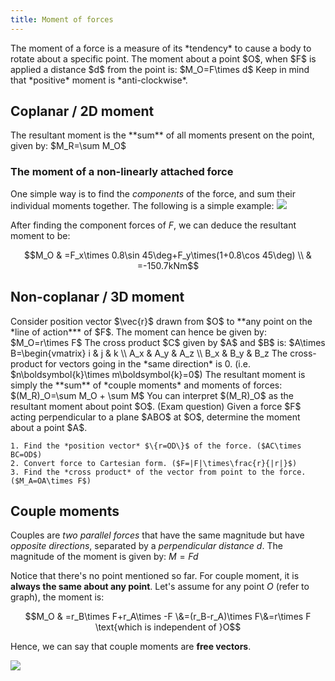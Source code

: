 ```yaml
---
title: Moment of forces
---
```



<Block variant="primary" title="Definition of moment">
The moment of a force is a measure of its *tendency* to cause a body to rotate about a specific point.
The moment about a point $O$, when $F$ is applied a distance $d$ from the point is:
$M_O=F\times d$
Keep in mind that *positive* moment is *anti-clockwise*.
</Block>


## Coplanar / 2D moment


<Block variant="knowledge" title="Resultant moments">
The resultant moment is the **sum** of all moments present on the point, given by:
$M_R=\sum M_O$
</Block>


### The moment of a non-linearly attached force

One simple way is to find the *components* of the force, and sum their individual moments together. The following is a simple example:
![](./img/Moment1.jpg)

After finding the component forces of $F$, we can deduce the resultant moment to be:
```math
M_O & =F_x\times 0.8\sin 45\deg+F_y\times(1+0.8\cos 45\deg) \\
& =-150.7kNm
```


## Non-coplanar / 3D moment


<Block variant="primary" title="Moments in a 3D system">
Consider position vector $\vec{r}$ drawn from $O$ to **any point on the *line of action*** of $F$. The moment can hence be given by:
$M_O=r\times F$
</Block>


<Block variant="primary" title="Finding the moment via cross products Cartesian vectors">
The cross product $C$ given by $A$ and $B$ is:
$A\times B=\begin{vmatrix}
i   & j   & k   \\
A_x & A_y & A_z \\
B_x & B_y & B_z
The cross-product for vectors going in the *same direction* is 0. (i.e. $n\boldsymbol{k}\times m\boldsymbol{k}=0$)
</Block>


<Block variant="knowledge" title="Resultant moments">
The resultant moment is simply the **sum** of *couple moments* and moments of forces:
$(M_R)_O=\sum M_O + \sum M$
You can interpret $(M_R)_O$ as the resultant moment about point $O$.
</Block>


<Block variant="knowledge" title="Finding moments by force perpendicular to plane">
(Exam question) Given a force $F$ acting perpendicular to a plane $ABO$ at $O$, determine the moment about a point $A$.

    1. Find the *position vector* $\{r=OD\}$ of the force. ($AC\times BC=OD$)
    2. Convert force to Cartesian form. ($F=|F|\times\frac{r}{|r|}$)
    3. Find the *cross product* of the vector from point to the force. ($M_A=OA\times F$)
</Block>



## Couple moments

Couples are *two parallel forces* that have the same magnitude but have *opposite directions*, separated by a *perpendicular distance* $d$. The magnitude of the moment is given by:
$M=Fd$

Notice that there's no point mentioned so far. For couple moment, it is **always the same about any point**. Let's assume for any point $O$ (refer to graph), the moment is:
```math
M_O & =r_B\times F+r_A\times -F \&=(r_B-r_A)\times F\&=r\times F    \text{which is independent of }O
```
Hence, we can say that couple moments are **free vectors**.

![](./img/Couple.jpg)